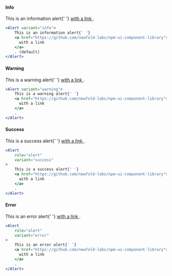 
#### Info
<NewfoldRoot>
  <Alert variant="info">
    This is an information alert{' '}
    <a href="https://github.com/newfold-labs/npm-ui-component-library">
      with a link
    </a>
    .
  </Alert>
</NewfoldRoot>

```jsx
<Alert variant="info">
    This is an information alert{' '}
    <a href="https://github.com/newfold-labs/npm-ui-component-library">
      with a link
    </a>
    . (default)
</Alert>
```

#### Warning
<NewfoldRoot>
    <Alert variant="warning">
        This is a warning alert{' '}
        <a href="https://github.com/newfold-labs/npm-ui-component-library">
          with a link
        </a>
        .
    </Alert>
</NewfoldRoot>

```jsx
<Alert variant="warning">
    This is a warning alert{' '}
    <a href="https://github.com/newfold-labs/npm-ui-component-library">
      with a link
    </a>
    .
</Alert>
```

#### Success
<NewfoldRoot>
    <Alert
      role="alert"
      variant="success"
    >
        This is a success alert{' '}
        <a href="https://github.com/newfold-labs/npm-ui-component-library">
          with a link
        </a>
        .
    </Alert>
</NewfoldRoot>

```jsx
<Alert
    role="alert"
    variant="success"
>
    This is a success alert{' '}
    <a href="https://github.com/newfold-labs/npm-ui-component-library">
      with a link
    </a>
    .
</Alert>
```

#### Error
<NewfoldRoot>
    <Alert
        role="alert"
        variant="error"
    >
        This is an error alert{' '}
        <a href="https://github.com/newfold-labs/npm-ui-component-library">
          with a link
        </a>
        .
    </Alert>
</NewfoldRoot>

```jsx
<Alert
    role="alert"
    variant="error"
>
    This is an error alert{' '}
    <a href="https://github.com/newfold-labs/npm-ui-component-library">
      with a link
    </a>
    .
</Alert>
```